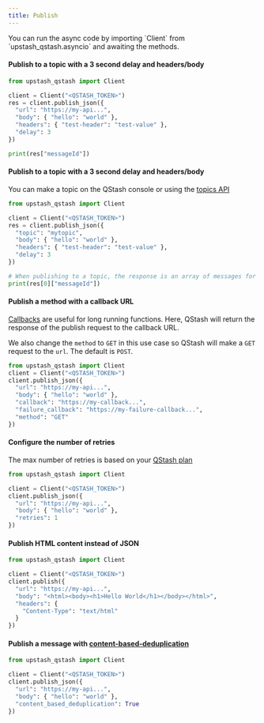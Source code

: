 ---
title: Publish
---

<Info>
  You can run the async code by importing `Client` from `upstash_qstash.asyncio`
  and awaiting the methods.
</Info>

#### Publish to a topic with a 3 second delay and headers/body

```python
from upstash_qstash import Client

client = Client("<QSTASH_TOKEN>")
res = client.publish_json({
  "url": "https://my-api...",
  "body": { "hello": "world" },
  "headers": { "test-header": "test-value" },
  "delay": 3
})

print(res["messageId"])
```

#### Publish to a topic with a 3 second delay and headers/body

You can make a topic on the QStash console or using the [topics API](/qstash/sdks/py/examples/topics)

```python
from upstash_qstash import Client

client = Client("<QSTASH_TOKEN>")
res = client.publish_json({
  "topic": "mytopic",
  "body": { "hello": "world" },
  "headers": { "test-header": "test-value" },
  "delay": 3
})

# When publishing to a topic, the response is an array of messages for each URL in the topic
print(res[0]["messageId"])
```

#### Publish a method with a callback URL

[Callbacks](/qstash/features/callbacks) are useful for long running functions. Here, QStash will return the response
of the publish request to the callback URL.

We also change the `method` to `GET` in this use case so QStash will make a `GET` request to the `url`. The default
is `POST`.

```python
from upstash_qstash import Client
client = Client("<QSTASH_TOKEN>")
client.publish_json({
  "url": "https://my-api...",
  "body": { "hello": "world" },
  "callback": "https://my-callback...",
  "failure_callback": "https://my-failure-callback...",
  "method": "GET"
})
```

#### Configure the number of retries

The max number of retries is based on your [QStash plan](https://upstash.com/pricing/qstash)

```python
from upstash_qstash import Client

client = Client("<QSTASH_TOKEN>")
client.publish_json({
  "url": "https://my-api...",
  "body": { "hello": "world" },
  "retries": 1
})
```

#### Publish HTML content instead of JSON

```python
from upstash_qstash import Client

client = Client("<QSTASH_TOKEN>")
client.publish({
  "url": "https://my-api...",
  "body": "<html><body><h1>Hello World</h1></body></html>",
  "headers": {
    "Content-Type": "text/html"
  }
})
```

#### Publish a message with [content-based-deduplication](/qstash/features/deduplication)

```python
from upstash_qstash import Client

client = Client("<QSTASH_TOKEN>")
client.publish_json({
  "url": "https://my-api...",
  "body": { "hello": "world" },
  "content_based_deduplication": True
})
```
